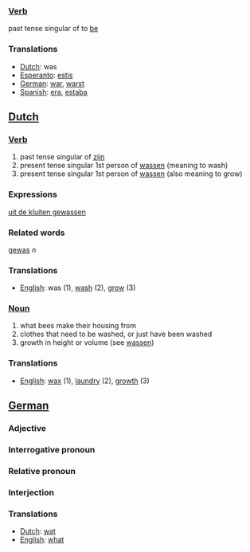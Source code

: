 ===[[Verb]]===

past tense singular of to [[be]]

===Translations===

*[[Dutch]]: was
*[[Esperanto]]: [[estis]]
*[[German]]: [[war]], [[warst]]
*[[Spanish]]: [[era]], [[estaba]]

==[[Dutch]]==

===[[Verb]]===

#past tense singular of [[zijn]]
#present tense singular 1st person of [[wassen]] (meaning to wash)
#present tense singular 1st person of [[wassen]] (also meaning to grow)

===Expressions===

[[uit de kluiten gewassen]]

===Related words===

[[gewas]] ''n''

===Translations===

*[[English]]: was (1), [[wash]] (2), [[grow]] (3)

===[[Noun]]===

#what bees make their housing from
#clothes that need to be washed, or just have been washed
#growth in height or volume (see [[wassen]])

===Translations===

*[[English]]: [[wax]] (1), [[laundry]] (2), [[growth]] (3)

==[[German]]==

===Adjective===
===Interrogative pronoun===
===Relative pronoun===
===Interjection===

===Translations===

*[[Dutch]]: [[wat]]
*[[English]]: [[what]]